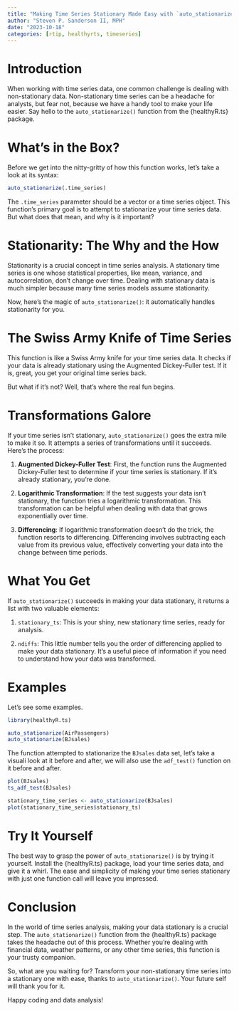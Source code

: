 ```yaml
---
title: "Making Time Series Stationary Made Easy with `auto_stationarize()`"
author: "Steven P. Sanderson II, MPH"
date: "2023-10-18"
categories: [rtip, healthyrts, timeseries]
---
```


# Introduction

When working with time series data, one common challenge is dealing with non-stationary data. Non-stationary time series can be a headache for analysts, but fear not, because we have a handy tool to make your life easier. Say hello to the `auto_stationarize()` function from the {healthyR.ts} package.

# What's in the Box?

Before we get into the nitty-gritty of how this function works, let's take a look at its syntax:

```R
auto_stationarize(.time_series)
```

The `.time_series` parameter should be a vector or a time series object. This function's primary goal is to attempt to stationarize your time series data. But what does that mean, and why is it important?

# Stationarity: The Why and the How

Stationarity is a crucial concept in time series analysis. A stationary time series is one whose statistical properties, like mean, variance, and autocorrelation, don't change over time. Dealing with stationary data is much simpler because many time series models assume stationarity.

Now, here's the magic of `auto_stationarize()`: it automatically handles stationarity for you.

# The Swiss Army Knife of Time Series

This function is like a Swiss Army knife for your time series data. It checks if your data is already stationary using the Augmented Dickey-Fuller test. If it is, great, you get your original time series back.

But what if it's not? Well, that's where the real fun begins.

# Transformations Galore

If your time series isn't stationary, `auto_stationarize()` goes the extra mile to make it so. It attempts a series of transformations until it succeeds. Here's the process:

1. **Augmented Dickey-Fuller Test**: First, the function runs the Augmented Dickey-Fuller test to determine if your time series is stationary. If it's already stationary, you're done.

2. **Logarithmic Transformation**: If the test suggests your data isn't stationary, the function tries a logarithmic transformation. This transformation can be helpful when dealing with data that grows exponentially over time.

3. **Differencing**: If logarithmic transformation doesn't do the trick, the function resorts to differencing. Differencing involves subtracting each value from its previous value, effectively converting your data into the change between time periods.

# What You Get

If `auto_stationarize()` succeeds in making your data stationary, it returns a list with two valuable elements:

1. `stationary_ts`: This is your shiny, new stationary time series, ready for analysis.

2. `ndiffs`: This little number tells you the order of differencing applied to make your data stationary. It's a useful piece of information if you need to understand how your data was transformed.

# Examples

Let's see some examples.

```r
library(healthyR.ts)

auto_stationarize(AirPassengers)
auto_stationarize(BJsales)
```

The function attempted to stationarize the `BJsales` data set, let's take a visuali look at it before and after, we will also use the `adf_test()` function on it before and after.

```r
plot(BJsales)
ts_adf_test(BJsales)

stationary_time_series <- auto_stationarize(BJsales)
plot(stationary_time_series$stationary_ts)
```

# Try It Yourself

The best way to grasp the power of `auto_stationarize()` is by trying it yourself. Install the {healthyR.ts} package, load your time series data, and give it a whirl. The ease and simplicity of making your time series stationary with just one function call will leave you impressed.

# Conclusion

In the world of time series analysis, making your data stationary is a crucial step. The `auto_stationarize()` function from the {healthyR.ts} package takes the headache out of this process. Whether you're dealing with financial data, weather patterns, or any other time series, this function is your trusty companion.

So, what are you waiting for? Transform your non-stationary time series into a stationary one with ease, thanks to `auto_stationarize()`. Your future self will thank you for it.

Happy coding and data analysis!